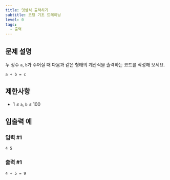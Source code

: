 ```yaml
---
title: 덧셈식 출력하기
subtitle: 코딩 기초 트레이닝
level: 0
tags:
  - 출력
---
```


## 문제 설명

두 정수 `a`, `b`가 주어질 때 다음과 같은 형태의 계산식을 출력하는 코드를 작성해 보세요.

```
a + b = c
```

## 제한사항

- 1 ≤ `a`, `b` ≤ 100

## 입출력 예

### 입력 #1

```
4 5
```

### 출력 #1

```
4 + 5 = 9
```
